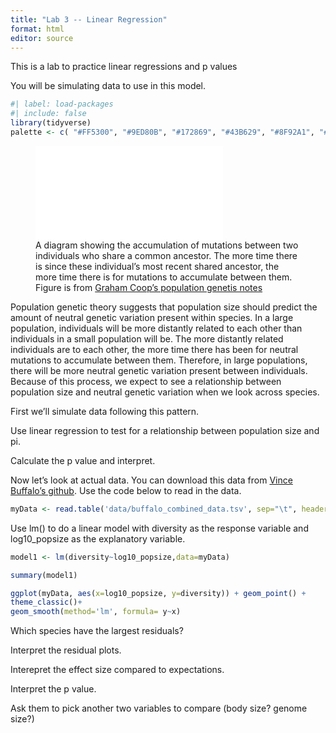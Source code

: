 ```yaml
---
title: "Lab 3 -- Linear Regression"
format: html
editor: source
---
```


This is a lab to practice linear regressions and p values

You will be simulating data to use in this model.

```r
#| label: load-packages
#| include: false
library(tidyverse)
palette <- c( "#FF5300", "#9ED80B", "#172869", "#43B629", "#8F92A1", "#1BB6AF")
```

![A diagram showing the accumulation of mutations between two individuals who share a common ancestor. The more time there is since these individual's most recent shared ancestor, the more time there is for mutations to accumulate between them. Figure is from [Graham Coop's population genetis notes](https://github.com/cooplab/popgen-notes/releases)](figs/Coal_two_lineages_muts.pdf){fig-alt="An upsidedown V with AGTTT at the top and, at the bottom, two sequences: ACTGT and AGGTT. Along the V, mutations are shown contributing to the differences between the bottom sequences"}


Population genetic theory suggests that population size should predict the amount of neutral genetic variation present within species. In a large population, individuals will be more distantly related to each other than individuals in a small population will be. The more distantly related individuals are to each other, the more time there has been for neutral mutations to accumulate between them. Therefore, in large populations, there will be more neutral genetic variation present between individuals. Because of this process, we expect to see a relationship between population size and neutral genetic variation when we look across species.

First we'll simulate data following this pattern.


Use linear regression to test for a relationship between population size and pi.

Calculate the p value and interpret.



Now let's look at actual data. You can download this data from [Vince Buffalo's github](https://github.com/vsbuffalo/paradox_variation/blob/master/data/combined_data.tsv). Use the code below to read in the data.

```r

myData <- read.table('data/buffalo_combined_data.tsv', sep="\t", header=T) #note the use of sep="\t" to parse the tab deliminated file

```

Use lm() to do a linear model with diversity as the response variable and log10_popsize as the explanatory variable.

```r
model1 <- lm(diversity~log10_popsize,data=myData)

summary(model1)

ggplot(myData, aes(x=log10_popsize, y=diversity)) + geom_point() +
theme_classic()+ 
geom_smooth(method='lm', formula= y~x)

```

Which species have the largest residuals?

Interpret the residual plots.

Interepret the effect size compared to expectations.

Interpret the p value.

Ask them to pick another two variables to compare (body size? genome size?)
